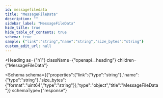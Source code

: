 ```yaml
---
id: messagefiledata
title: "MessageFileData"
description: ""
sidebar_label: "MessageFileData"
hide_title: true
hide_table_of_contents: true
schema: true
sample: {"link":"string","name":"string","size_bytes":"string"}
custom_edit_url: null
---
```



<Heading
  as={"h1"}
  className={"openapi__heading"}
  children={"MessageFileData"}
>
</Heading>





<Schema
  schema={{"properties":{"link":{"type":"string"},"name":{"type":"string"},"size_bytes":{"format":"uint64","type":"string"}},"type":"object","title":"MessageFileData"}}
  schemaType={"response"}
>
  
</Schema>
            